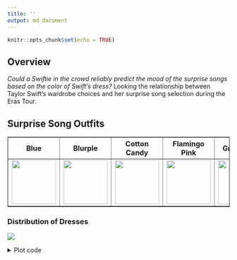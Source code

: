 ```yaml
---
title: ''
output: md_document
---
```


```r
knitr::opts_chunk$set(echo = TRUE)
```

## Overview

*Could a Swiftie in the crowd reliably predict the mood of the surprise songs based on the color of Swift's dress?* Looking the relationship between Taylor Swift's wardrobe choices and her surprise song selection during the Eras Tour. 


## Surprise Song Outfits

<table border="1">
    <tr>
        <th>Blue</th>
        <th>Blurple</th>
        <th>Cotton Candy</th>
        <th>Flamingo Pink</th>
        <th>Grapefruit</th>
        <th>Green</th>
        <th>Ocean Blue</th>
        <th>Pink</th>
        <th>Popsicle</th>
        <th>Sunset Orange</th>
        <th>Yellow</th>
    </tr>
    <tr>
        <td><img src="https://github.com/cmjt/studyinswift/blob/main/dress_images/images_medium_res/blue.jpg?raw=true" width="100"></td>
        <td><img src="https://github.com/cmjt/studyinswift/blob/main/dress_images/images_medium_res/blurple.jpg?raw=true" width="100"></td>
        <td><img src="https://github.com/cmjt/studyinswift/blob/main/dress_images/images_medium_res/cotton_candy.jpg?raw=true" width="100"></td>
        <td><img src="https://github.com/cmjt/studyinswift/blob/main/dress_images/images_medium_res/flamingo_pink.jpg?raw=true" width="100"></td>
        <td><img src="https://github.com/cmjt/studyinswift/blob/main/dress_images/images_medium_res/grapefruit.jpg?raw=true" width="100"></td>
        <td><img src="https://github.com/cmjt/studyinswift/blob/main/dress_images/images_medium_res/green.jpg?raw=true" width="100"></td>
        <td><img src="https://github.com/cmjt/studyinswift/blob/main/dress_images/images_medium_res/ocean_blue.jpg?raw=true" width="100"></td>
        <td><img src="https://github.com/cmjt/studyinswift/blob/main/dress_images/images_medium_res/pink.jpg?raw=true" width="100"></td>
        <td><img src="https://github.com/cmjt/studyinswift/blob/main/dress_images/images_medium_res/popsicle.jpg?raw=true" width="100"></td>
        <td><img src="https://github.com/cmjt/studyinswift/blob/main/dress_images/images_medium_res/sunset_orange.jpg?raw=true" width="100"></td>
        <td><img src="https://github.com/cmjt/studyinswift/blob/main/dress_images/images_medium_res/yellow.jpg?raw=true" width="100"></td>
    </tr>
</table>

### Distribution of Dresses

![](https://github.com/cmjt/studyinswift/blob/main/README_files/figure-markdown_strict/unnamed-chunk-1-1.png?raw=true)

<details>
  <summary>Plot code</summary>
  
```r
require(tidyverse)
require(ggimage)
surpriseSongsDressColours <- "raw_data/surprise_songs.xlsx"
surpriseSongsDressColours <- readxl::read_excel(surpriseSongsDressColours, sheet = "List")

pianoSongsData <- surpriseSongsDressColours[surpriseSongsDressColours$Instrument == "Piano",]
dressColorMapping <- unique(pianoSongsData %>% select(DressName, ColourHex1))
colorPaletteDresses <- setNames(dressColorMapping$ColourHex1, dressColorMapping$DressName)
pianoSongsData$Date <- as.Date(pianoSongsData$Date)
pathToDressColours <- "dress_images/images_high_res/cropped/"
pianoSongsData %>%
  count(DressName) %>%
  mutate(
    percentage = n / sum(n) * 100,
    imagePath = case_when(
      DressName == "Pink" ~paste0(pathToDressColours, "pink.jpg"),
      DressName == "Green" ~paste0(pathToDressColours, "green.jpg"),
      DressName == "Yellow" ~paste0(pathToDressColours, "yellow.jpg"),
      DressName == "Blue" ~paste0(pathToDressColours, "blue.jpg"),
      DressName == "Flamingo pink" ~ paste0(pathToDressColours,"flamingo_pink.jpg"),
      DressName == "Ocean blue" ~ paste0(pathToDressColours,"ocean_blue.jpg"),
      DressName == "Sunset orange" ~ paste0(pathToDressColours,"sunset_orange.jpg"),
      DressName == "Cotton candy" ~paste0(pathToDressColours, "cotton_candy.jpg"),
      DressName == "Blurple" ~paste0(pathToDressColours, "blurple.jpg"),
      DressName == "Grapefruit" ~ paste0(pathToDressColours,"grapefruit.jpg"),
      DressName == "Popsicle" ~ paste0(pathToDressColours,"popsicle.jpg"),
      # Add more conditions for each DressName
      TRUE ~ NA_character_
    )
  ) -> pianoSongsDataWithImages


ggplot(pianoSongsDataWithImages, aes(x = reorder(DressName, n), y = n, fill = DressName)) +
  geom_bar(stat = "identity", width = 0.8) + # Adjust bar width if needed
  geom_image(
    aes(image = imagePath), 
    size = 0.1,          # Adjust size relative to the bar's width
    by = "height"        # Scale the images based on the bar height
  ) +
  geom_text(
    aes(label = paste0(round(percentage, 1), "%")), 
    vjust = 1.5,         # Place text inside the bar
    color = "white", 
    size = 3
  ) +
  scale_fill_manual(values = colorPaletteDresses) +
  theme_minimal() +
  labs(
    title = "Distribution of Dress Colors",
    x = "Dress Color",
    y = "Count"
  ) +
  theme(
    axis.text.x = element_text(angle = 45, hjust = 1),
    plot.title = element_text(hjust = 0.5)
  )

```

</details>

